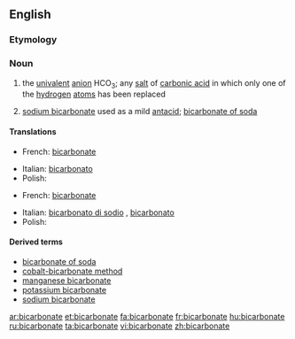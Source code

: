==English==

===Etymology===
{{prefix|bi|carbonate}}

===Noun===
{{wikipedia}}
{{en-noun}}

# {{chemistry}} the [[univalent]] [[anion]] HCO<sub>3</sub>; any [[salt]] of [[carbonic acid]] in which only one of the [[hydrogen]] [[atom]]s has been replaced
# [[sodium bicarbonate]] used as a mild [[antacid]]; [[bicarbonate of soda]]

====Translations====
{{trans-top|chemistry}}
* French: [[bicarbonate]] {{m}}
{{trans-mid}}
* Italian: [[bicarbonato]] {{m}}
* Polish: {{t|pl|wodorowęglan|m}}
{{trans-bottom}}

{{trans-top|of soda}}
* French: [[bicarbonate]] {{m}}
{{trans-mid}}
* Italian: [[bicarbonato di sodio]] {{m}}, [[bicarbonato]] {{m}}
* Polish: {{t|pl|soda oczyszczona|f}}
{{trans-bottom}}

====Derived terms====
* [[bicarbonate of soda]]
* [[cobalt-bicarbonate method]]
* [[manganese bicarbonate]]
* [[potassium bicarbonate]]
* [[sodium bicarbonate]]

[[ar:bicarbonate]]
[[et:bicarbonate]]
[[fa:bicarbonate]]
[[fr:bicarbonate]]
[[hu:bicarbonate]]
[[ru:bicarbonate]]
[[ta:bicarbonate]]
[[vi:bicarbonate]]
[[zh:bicarbonate]]